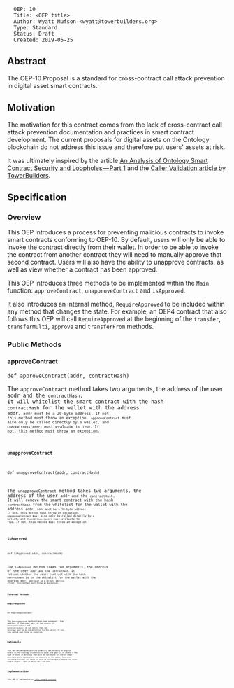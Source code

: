 <pre>
  OEP: 10
  Title: <OEP title>
  Author: Wyatt Mufson <wyatt@towerbuilders.org>
  Type: Standard
  Status: Draft
  Created: 2019-05-25
</pre>

==Abstract==

The OEP-10 Proposal is a standard for cross-contract call attack prevention in digital asset smart contracts.

==Motivation==

The motivation for this contract comes from the lack of cross-contract call attack prevention documentation and practices in smart contract development.
The current proposals for digital assets on the Ontology blockchain do not address this issue and therefore put users' assets at risk.

It was ultimately inspired by the article [[https://medium.com/ontologynetwork/an-analysis-of-ontology-smart-contract-security-and-loopholes-part-1-f24c1680de67 | An Analysis of Ontology Smart Contract Security and Loopholes — Part 1]]
and the [[https://learn.towerbuilders.org/#/smartContract/callerValidation | Caller Validation article by TowerBuilders]].

==Specification==

===Overview===

This OEP introduces a process for preventing malicious contracts to invoke smart contracts conforming to OEP-10.
By default, users will only be able to invoke the contract directly from their wallet.
In order to be able to invoke the contract from another contract they will need to manually approve that second contract.
Users will also have the ability to unapprove contracts, as well as view whether a contract has been approved.

This OEP introduces three methods to be implemented within the <code>Main</code> function: <code>approveContract</code>, <code>unapproveContract</code> and <code>isApproved</code>.

It also introduces an internal method, <code>RequireApproved</code> to be included within any method that changes the state.
For example, an OEP4 contract that also follows this OEP will call <code>RequireApproved</code> at the beginning of the <code>transfer</code>, <code>transferMulti</code>, <code>approve</code> and <code>transferFrom</code> methods.

===Public Methods===

====approveContract====

<pre>
def approveContract(addr, contractHash)
</pre>

The <code>approveContract</code> method takes two arguments, the address of the user <code>addr</addr> and the <code>contractHash</code>.
It will whitelist the smart contract with the hash <code>contractHash</code> for the wallet with the address <code>addr</addr>.
<code>addr</addr> must be a 20-byte address.
If not, this method must throw an exception.
<code>approveContract</code> must also only be called directly by a wallet, and <code>CheckWitness(addr)</code> must evaluate to <code>True</code>.
If not, this method must throw an exception.

====unapproveContract====

<pre>
def unapproveContract(addr, contractHash)
</pre>

The <code>unapproveContract</code> method takes two arguments, the address of the user <code>addr</addr> and the <code>contractHash</code>.
It will remove the smart contract with the hash <code>contractHash</code> from the whitelist for the wallet with the address <code>addr</addr>.
<code>addr</addr> must be a 20-byte address.
If not, this method must throw an exception.
<code>unapproveContract</code> must also only be called directly by a wallet, and <code>CheckWitness(addr)</code> must evaluate to <code>True</code>.
If not, this method must throw an exception.

====isApproved====

<pre>
def isApproved(addr, contractHash)
</pre>

The <code>isApproved</code> method takes two arguments, the address of the user <code>addr</addr> and the <code>contractHash</code>.
It returns whether the smart contract with the hash <code>contractHash</code> is in the whitelist for the wallet with the address <code>addr</addr>.
<code>addr</addr> must be a 20-byte address.
If not, this method must throw an exception.

===Internal Methods===

====RequireApproved====

<pre>
def RequireApproved(addr)
</pre>

The <code>RequireApproved</code> method takes one argument, the address of the user <code>addr</addr>.
If the results of <code>GetCallingScriptHash()</code> and <code>GetEntryScriptHash()</code> do not match, then the <code>callerHash</code> must be in the whitelist for the wallet.
If not, this method must throw an exception.

==Rationale==

This OEP was designed with the usability and security of digital assets on the Ontology blockchain in-mind.
The goal is to enable a new type of asset on Ontology that will be optimized for use in smart contracts while maintaining the security of its users.
Contracts following this OEP are meant to also be following a standard for other crypto assets - such as OEP4, OEP5 and OEP8.

==Implementation==

This OEP is implemented in [[https://github.com/TowerBuilders/CrossContractApproval/blob/master/contract.py | this example contract]].
